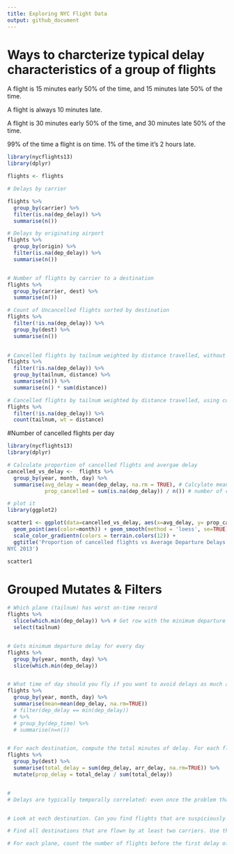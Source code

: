 ```yaml
---
title: Exploring NYC Flight Data
output: github_document
---
```


# Ways to charcterize typical delay characteristics of a group of flights


A flight is 15 minutes early 50% of the time, and 15 minutes late 50% of the time.

A flight is always 10 minutes late.

A flight is 30 minutes early 50% of the time, and 30 minutes late 50% of the time.

99% of the time a flight is on time. 1% of the time it's 2 hours late.

```r
library(nycflights13)
library(dplyr)

flights <- flights

# Delays by carrier

flights %>%
  group_by(carrier) %>%
  filter(is.na(dep_delay)) %>%
  summarise(n())

# Delays by originating airport
flights %>%
  group_by(origin) %>%
  filter(is.na(dep_delay)) %>%
  summarise(n())


# Number of flights by carrier to a destination
flights %>%
  group_by(carrier, dest) %>%
  summarise(n())

# Count of Uncancelled flights sorted by destination
flights %>%
  filter(!is.na(dep_delay)) %>%
  group_by(dest) %>%
  summarise(n())
  

# Cancelled flights by tailnum weighted by distance travelled, without count()
flights %>%
  filter(!is.na(dep_delay)) %>%
  group_by(tailnum, distance) %>% 
  summarise(n()) %>% 
  summarise(n() * sum(distance))

# Cancelled flights by tailnum weighted by distance travelled, using count()
flights %>%
  filter(!is.na(dep_delay)) %>%
  count(tailnum, wt = distance)
```


#Number of cancelled flights per day
```r

library(nycflights13)
library(dplyr)

# Calculate proportion of cancelled flights and avergae delay
cancelled_vs_delay <-  flights %>% 
  group_by(year, month, day) %>% 
  summarise(avg_delay = mean(dep_delay, na.rm = TRUE), # Calcylate mean dep_delay
            prop_cancelled = sum(is.na(dep_delay)) / n()) # number of cancelled flights / number of total flights

# plot it
library(ggplot2)

scatter1 <- ggplot(data=cancelled_vs_delay, aes(x=avg_delay, y= prop_cancelled)) +
  geom_point(aes(color=month)) + geom_smooth(method = 'loess', se=TRUE) +
  scale_color_gradientn(colors = terrain.colors(12)) +
  ggtitle('Proportion of cancelled flights vs Average Departure Delays for flights in 
NYC 2013')

scatter1

```


# Grouped Mutates & Filters
```r
# Which plane (tailnum) has worst on-time record
flights %>% 
  slice(which.min(dep_delay)) %>% # Get row with the minimum departure delay
  select(tailnum)


# Gets minimum departure delay for every day
flights %>% 
  group_by(year, month, day) %>% 
  slice(which.min(dep_delay))


# What time of day should you fly if you want to avoid delays as much as possible?
flights %>%
  group_by(year, month, day) %>% 
  summarise(mean=mean(dep_delay, na.rm=TRUE)) 
  # filter(dep_delay == min(dep_delay)) 
  # %>% 
  # group_by(dep_time) %>% 
  # summarise(n=n())


# For each destination, compute the total minutes of delay. For each flight, compute the proportion of the total delay for its destination.
flights %>% 
  group_by(dest) %>% 
  summarise(total_delay = sum(dep_delay, arr_delay, na.rm=TRUE)) %>% 
  mutate(prop_delay = total_delay / sum(total_delay))


# 
# Delays are typically temporally correlated: even once the problem that caused the initial delay has been resolved, later flights are delayed to allow earlier flights to leave. Using lag(), explore how the delay of a flight is related to the delay of the immediately preceding flight.


# Look at each destination. Can you find flights that are suspiciously fast? (i.e. flights that represent a potential data entry error). Compute the air time a flight relative to the shortest flight to that destination. Which flights were most delayed in the air?

# Find all destinations that are flown by at least two carriers. Use that information to rank the carriers.

# For each plane, count the number of flights before the first delay of greater than 1 hour.



  


```


